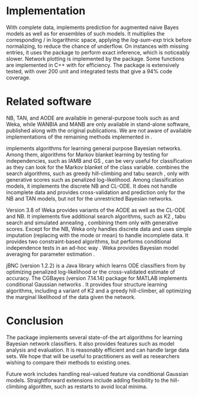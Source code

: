 # Implementation 
\label{sec:implementation} 
With complete data, \pkg{bnclassify} implements prediction for augmented naive Bayes models as well as for ensembles of such models. It multiplies the corresponding \mthetas/ in logarithmic space, applying the *log-sum-exp* trick before normalizing, to reduce the chance of underflow. On instances with missing entries, it uses the \CRANpkg{gRain} package \citep{grain130,Hojsgaard2012} to perform exact inference, which is noticeably slower. Network plotting is implemented by the \pkg{Rgraphviz} package. Some functions are implemented in C++ with \pkg{Rcpp} for efficiency. The package is extensively tested, with over 200 unit and integrated tests that give a 94% code coverage.  

# Related software
\label{sec:relatedsw} 
NB, TAN, and AODE are available in general-purpose tools such as \pkg{bnlearn} and Weka, while WANBIA\footnote{\url{https://sourceforge.net/projects/rawnaivebayes}} and MANB\footnote{\url{http://www.dbmi.pitt.edu/content/manb}} are only available in stand-alone software, published along with the original publications. We are not aware of available implementations of the remaining methods implemented in \pkg{bnclassify}.  

\pkg{bnlearn} implements algorithms for learning general purpose Bayesian networks. Among them, algorithms for Markov blanket learning by testing for independencies, such as IAMB \citep{Tsamardinos2003} and GS \citep{Margaritis2000}, can be very useful for classification as they can look for the Markov blanket of the class variable. \pkg{bnlearn} combines the search algorithms, such as greedy hill-climbing and tabu search \citep{Glover2013}, only with generative scores such as penalized log-likelihood. Among classification models, it implements the discrete NB and CL-ODE. It does not handle incomplete data and provides cross-validation and prediction only for the NB and TAN models, but not for the unrestricted Bayesian networks.

Version 3.8 of Weka \citep{Hall2009,bouckaert2004bayesian} provides variants of the AODE \citep{Webb2005} as well as the CL-ODE and NB. It implements five additional search algorithms, such as K2 \citep{Cooper1992}, tabu search and simulated annealing \citep{kirkpatrick1983optimization}, combining them only with generative scores. Except for the NB, Weka only handles discrete data and uses simple imputation (replacing with the mode or mean) to handle incomplete data. It provides two constraint-based algorithms, but performs conditional independence tests in an ad-hoc way \citep{bouckaert2004bayesian}. Weka provides Bayesian model averaging for parameter estimation \citep{Bouckaert1995}. 

jBNC\footnote{\url{http://jbnc.sourceforge.net/}} (version 1.2.2) is a Java library which learns ODE classifiers from \cite{Sacha2002} by optimizing penalized log-likelihood or the cross-validated estimate of accuracy. The CGBayes (version 7.14.14) package \citep{McGeachie2014} for MATLAB implements conditional Gaussian networks \citep{lauritzen89}. It provides four structure learning algorithms, including a variant of K2 and a greedy hill-climber, all optimizing the marginal likelihood of the data given the network.  
<!-- 
- NB: bnlearn, e1071, Weka, jBNC, ...
- ODE CL: bnlearn, Weka, jBNC
- AODE: Weka 
- WANBIA: https://sourceforge.net/projects/rawnaivebayes 
- MANB: http://www.dbmi.pitt.edu/content/manb 
- AWNB: 
- TANHC
- TANHC-SP
- kDB 
- SNB: ?
- What about efficient kDb by martinez?  some implementation of incremental available in this efficient BNCs
--> 

# Conclusion
\label{sec:conclusion} 
The \pkg{bnclassify} package implements several state-of-the art algorithms for learning Bayesian network classifiers. It also provides features such as model analysis and evaluation. It is reasonably efficient and can handle large data sets. We hope that \pkg{bnclassify} will be useful to practitioners as well as researchers wishing to compare their methods to existing ones. 

Future work includes handling real-valued feature via conditional Gaussian models. Straightforward extensions include adding flexibility to the hill-climbing algorithm, such as restarts to avoid local minima.
